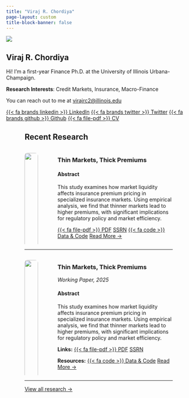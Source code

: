 ```yaml
---
title: "Viraj R. Chordiya"
page-layout: custom
title-block-banner: false
---
```


::: {.hero-section}
::: {.container}
::: {.hero-content}
::: {.hero-image}
![](viraj.jpeg){.profile-img}
:::

::: {.hero-text}
# Viraj R. Chordiya

Hi! I'm a first-year Finance Ph.D. at the University of Illinois Urbana-Champaign. 

__Research Interests__: Credit Markets, Insurance, Macro-Finance

You can reach out to me at [virajrc2\@illinois.edu](mailto:virajrc2@illinois.edu)

::: {.hero-links}
[{{< fa brands linkedin >}} LinkedIn](https://www.linkedin.com/in/virajchordiya/){.btn .btn-outline-primary .btn-sm target="_blank"}
[{{< fa brands twitter >}} Twitter](https://twitter.com/ChordiyaViraj){.btn .btn-outline-primary .btn-sm target="_blank"}
[{{< fa brands github >}} Github](https://github.com/viraj-550){.btn .btn-outline-primary .btn-sm target="_blank"}
[{{< fa file-pdf >}} CV](cv_viraj_chordiya.pdf){.btn .btn-primary .btn-sm target="_blank"}
:::
:::
:::
:::
:::

::: {style="margin: 0 10%;"}
::: {.text-center .mt-4}
## Recent Research
:::


:::: {.columns}

::: {.column width="50%"}
![](research/insurance-alm/output/bond_issuance_amt_heatmap.png){width="100%" style="border-radius: 8px;"}
:::

::: {.column width="45%" style="padding-left: 2rem;"}
### Thin Markets, Thick Premiums

#### Abstract {style="text-align: justify;"}
This study examines how market liquidity affects insurance premium pricing in specialized insurance markets. Using empirical analysis, we find that thinner markets lead to higher premiums, with significant implications for regulatory policy and market efficiency.

[{{< fa file-pdf >}} PDF](https://papers.ssrn.com){.btn .btn-outline-primary .btn-sm target="_blank"}
[<i class="ai ai-ssrn"></i> SSRN](https://papers.ssrn.com){.btn .btn-outline-primary .btn-sm target="_blank"}
[{{< fa code >}} Data & Code](https://github.com/viraj-550){.btn .btn-outline-success .btn-sm target="_blank"}
[Read More →](research.qmd){.btn .btn-primary .btn-sm}
:::

::::

---

:::: {.columns}

::: {.column width="50%"}
![](research/insurance-alm/output/bond_issuance_amt_heatmap.png){width="100%" style="border-radius: 8px;"}
:::

::: {.column width="45%" style="padding-left: 2rem;"}
### Thin Markets, Thick Premiums
*Working Paper, 2025*

#### Abstract {style="text-align: justify;"}
This study examines how market liquidity affects insurance premium pricing in specialized insurance markets. Using empirical analysis, we find that thinner markets lead to higher premiums, with significant implications for regulatory policy and market efficiency.

<!-- *Keywords: Insurance, Market Liquidity, Premium Pricing*  
*JEL Codes: G22, G12, G14* -->

**Links:** [{{< fa file-pdf >}} PDF](https://papers.ssrn.com){.btn .btn-outline-primary .btn-sm target="_blank"} [<i class="ai ai-ssrn"></i> SSRN](https://papers.ssrn.com){.btn .btn-outline-secondary .btn-sm target="_blank"}

**Resources:** [{{< fa code >}} Data & Code](https://github.com/viraj-550){.btn .btn-outline-success .btn-sm target="_blank"} [Read More →](research.qmd){.btn .btn-primary .btn-sm}
:::

::::

---

::: {.text-center .mt-4}
[View all research →](research.qmd){.btn .btn-outline-primary}
:::
:::


<!-- Available Academicons: 
[<i class="ai ai-ssrn"></i> SSRN](url)
[<i class="ai ai-arxiv"></i> arXiv](url)
[<i class="ai ai-google-scholar"></i> Google Scholar](url)
[<i class="ai ai-researchgate"></i> ResearchGate](url)
[<i class="ai ai-orcid"></i> ORCID](url)
[<i class="ai ai-academia"></i> Academia.edu](url)
[<i class="ai ai-cv"></i> CV](url)
[<i class="ai ai-dataverse"></i> Dataverse](url) -->